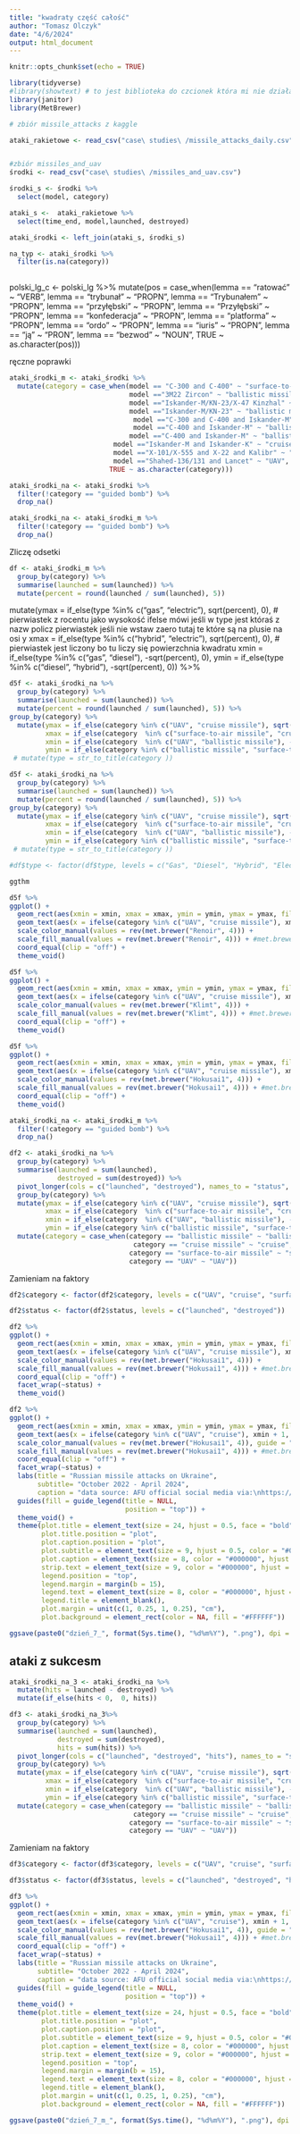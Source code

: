 ```yaml
---
title: "kwadraty część całość"
author: "Tomasz Olczyk"
date: "4/6/2024"
output: html_document
---
```


```r
knitr::opts_chunk$set(echo = TRUE)
```



```r
library(tidyverse)
#library(showtext) # to jest biblioteka do czcionek która mi nie działa do sprawdzenia
library(janitor)
library(MetBrewer)
```




```r


# zbiór missile_attacks z kaggle

ataki_rakietowe <- read_csv("case\ studies\ /missile_attacks_daily.csv")


#zbiór missiles_and_uav 
środki <- read_csv("case\ studies\ /missiles_and_uav.csv")

```



```r

środki_s <- środki %>%
  select(model, category)

```


```r

ataki_s <-  ataki_rakietowe %>% 
  select(time_end, model,launched, destroyed)
```



```r

ataki_środki <- left_join(ataki_s, środki_s)
```



```r
na_typ <- ataki_środki %>%
  filter(is.na(category))
  
```


polski_lg_c <- polski_lg %>% 
  mutate(pos = case_when(lemma == "ratować" ~ "VERB",
                         lemma == "trybunał" ~ "PROPN",
                         lemma == "Trybunałem" ~ "PROPN",
                         lemma == "przyłębski" ~ "PROPN",
                         lemma == "Przyłębski" ~ "PROPN",
                         lemma == "konfederacja" ~ "PROPN",
                         lemma == "platforma" ~ "PROPN",
                         lemma == "ordo" ~ "PROPN",
                         lemma == "iuris" ~ "PROPN",
                         lemma == "ją" ~ "PRON",
                         lemma == "bezwod" ~ "NOUN",
                         TRUE ~ as.character(pos)))
                         
ręczne poprawki
                         
```r
ataki_środki_m <- ataki_środki %>%
  mutate(category = case_when(model == "C-300 and C-400" ~ "surface-to-air missile",
                              model =="3M22 Zircon" ~ "ballistic missile",
                              model =="Iskander-M/KN-23/X-47 Kinzhal" ~ "ballistic missile",
                              model =="Iskander-M/KN-23" ~ "ballistic missile",
                               model =="C-300 and C-400 and Iskander-M" ~ "ballistic missile",
                               model =="C-400 and Iskander-M" ~ "ballistic missile",
                              model =="C-400 and Iskander-M" ~ "ballistic missile",
                          model =="Iskander-M and Iskander-K" ~ "cruise missile",
                          model =="X-101/X-555 and X-22 and Kalibr" ~ "cruise missile",
                          model =="Shahed-136/131 and Lancet" ~ "UAV",
                         TRUE ~ as.character(category)))

```

```r
ataki_środki_na <- ataki_środki %>%
  filter(!category == "guided bomb") %>%
  drop_na()
```


```r

ataki_środki_na <- ataki_środki_m %>%
  filter(!category == "guided bomb") %>%
  drop_na()

```

Zliczę odsetki


```r
df <- ataki_środki_m %>%
  group_by(category) %>%
  summarise(launched = sum(launched)) %>%
  mutate(percent = round(launched / sum(launched), 5))
```


mutate(ymax = if_else(type %in% c("gas", "electric"), sqrt(percent), 0), # pierwiastek z rocentu jako wysokość ifelse mówi jeśli w type jest któraś z nazw policz pierwiastek jeśli nie wstaw zaero tutaj te które są na plusie na osi y
         xmax = if_else(type %in% c("hybrid", "electric"), sqrt(percent), 0), # pierwiastek jest liczony bo tu liczy się powierzchnia kwadratu
         xmin = if_else(type %in% c("gas", "diesel"), -sqrt(percent), 0),
         ymin = if_else(type %in% c("diesel", "hybrid"), -sqrt(percent), 0)) %>% 



```r

d5f <- ataki_środki_na %>%
  group_by(category) %>%
  summarise(launched = sum(launched)) %>%
  mutate(percent = round(launched / sum(launched), 5)) %>%
group_by(category) %>% 
  mutate(ymax = if_else(category %in% c("UAV", "cruise missile"), sqrt(percent), 0), # pierwiastek z rocentu jako wysokość ifelse mówi jeśli w type jest któraś z nazw policz pierwiastek jeśli nie wstaw zaero tutaj te które są na plusie na osi y
         xmax = if_else(category  %in% c("surface-to-air missile", "cruise missile"), sqrt(percent), 0), # pierwiastek jest liczony bo tu liczy się powierzchnia kwadratu
         xmin = if_else(category  %in% c("UAV", "ballistic missile"), -sqrt(percent), 0),
         ymin = if_else(category %in% c("ballistic missile", "surface-to-air missile"), -sqrt(percent), 0)) #%>% 
 # mutate(type = str_to_title(category )) 

```

```r

d5f <- ataki_środki_na %>%
  group_by(category) %>%
  summarise(launched = sum(launched)) %>%
  mutate(percent = round(launched / sum(launched), 5)) %>%
group_by(category) %>% 
  mutate(ymax = if_else(category %in% c("UAV", "cruise missile"), sqrt(percent), 0), # pierwiastek z rocentu jako wysokość ifelse mówi jeśli w type jest któraś z nazw policz pierwiastek jeśli nie wstaw zaero tutaj te które są na plusie na osi y
         xmax = if_else(category  %in% c("surface-to-air missile", "cruise missile"), sqrt(percent), 0), # pierwiastek jest liczony bo tu liczy się powierzchnia kwadratu
         xmin = if_else(category  %in% c("UAV", "ballistic missile"), -sqrt(percent), 0),
         ymin = if_else(category %in% c("ballistic missile", "surface-to-air missile"), -sqrt(percent), 0)) #%>% 
 # mutate(type = str_to_title(category )) 

```

```r
#df$type <- factor(df$type, levels = c("Gas", "Diesel", "Hybrid", "Electric")) # na końcu zmienia na czynniki
```



```r
ggthm
```

```r
d5f %>%
ggplot() +
  geom_rect(aes(xmin = xmin, xmax = xmax, ymin = ymin, ymax = ymax, fill = category), color = "#FFFFFF") +
  geom_text(aes(x = ifelse(category %in% c("UAV", "cruise missile"), xmin + 0.01, xmin + 0.01), y = ifelse(category %in% c("UAV", "cruise missile"), ymax + 0.05, ymin - 0.05), label = scales::percent(percent), color = category),  size = 2.5, hjust = 0) + # color fontu ustawiony na kolor wypełnienia
  scale_color_manual(values = rev(met.brewer("Renoir", 4))) +
  scale_fill_manual(values = rev(met.brewer("Renoir", 4))) + #met.brewer palety inspirowane 
  coord_equal(clip = "off") +
  theme_void()
```


```r
d5f %>%
ggplot() +
  geom_rect(aes(xmin = xmin, xmax = xmax, ymin = ymin, ymax = ymax, fill = category), color = "#FFFFFF") +
  geom_text(aes(x = ifelse(category %in% c("UAV", "cruise missile"), xmin + 0.01, xmin + 0.01), y = ifelse(category %in% c("UAV", "cruise missile"), ymax + 0.05, ymin - 0.05), label = scales::percent(percent), color = category),  size = 2.5, hjust = 0) + # color fontu ustawiony na kolor wypełnienia
  scale_color_manual(values = rev(met.brewer("Klimt", 4))) +
  scale_fill_manual(values = rev(met.brewer("Klimt", 4))) + #met.brewer palety inspirowane 
  coord_equal(clip = "off") +
  theme_void()
```



```r

d5f %>%
ggplot() +
  geom_rect(aes(xmin = xmin, xmax = xmax, ymin = ymin, ymax = ymax, fill = category), color = "#FFFFFF") +
  geom_text(aes(x = ifelse(category %in% c("UAV", "cruise missile"), xmin + 0.01, xmin + 0.01), y = ifelse(category %in% c("UAV", "cruise missile"), ymax + 0.05, ymin - 0.05), label = scales::percent(percent), color = category),  size = 2.5, hjust = 0) + # color fontu ustawiony na kolor wypełnienia
  scale_color_manual(values = rev(met.brewer("Hokusai1", 4))) +
  scale_fill_manual(values = rev(met.brewer("Hokusai1", 4))) + #met.brewer palety inspirowane 
  coord_equal(clip = "off") +
  theme_void()
```


```r

ataki_środki_na <- ataki_środki_m %>%
  filter(!category == "guided bomb") %>%
  drop_na()

```


```r
df2 <- ataki_środki_na %>%
  group_by(category) %>%
  summarise(launched = sum(launched),
            destroyed = sum(destroyed)) %>%
  pivot_longer(cols = c("launched", "destroyed"), names_to = "status", values_to = "numbers") %>%
  group_by(category) %>% 
  mutate(ymax = if_else(category %in% c("UAV", "cruise missile"), sqrt(numbers), 0), # pierwiastek z rocentu jako wysokość ifelse mówi jeśli w type jest któraś z nazw policz pierwiastek jeśli nie wstaw zaero tutaj te które są na plusie na osi y
         xmax = if_else(category  %in% c("surface-to-air missile", "cruise missile"), sqrt(numbers), 0), # pierwiastek jest liczony bo tu liczy się powierzchnia kwadratu
         xmin = if_else(category  %in% c("UAV", "ballistic missile"), -sqrt(numbers), 0),
         ymin = if_else(category %in% c("ballistic missile", "surface-to-air missile"), -sqrt(numbers), 0)) %>%
  mutate(category = case_when(category == "ballistic missile" ~ "ballistic",
                               category == "cruise missile" ~ "cruise",
                              category == "surface-to-air missile" ~ "surface-to-air",
                              category == "UAV" ~ "UAV"))

```


Zamieniam na faktory

```r
df2$category <- factor(df2$category, levels = c("UAV", "cruise", "surface-to-air", "ballistic"))

df2$status <- factor(df2$status, levels = c("launched", "destroyed"))


```


```r
df2 %>%
ggplot() +
  geom_rect(aes(xmin = xmin, xmax = xmax, ymin = ymin, ymax = ymax, fill = category), color = "#FFFFFF") +
  geom_text(aes(x = ifelse(category %in% c("UAV", "cruise missile"), xmin + 1, xmin + 1), y = ifelse(category %in% c("UAV", "cruise missile"), ymax + 1, ymin - 1), label = numbers, color = category),  size = 4, hjust = 0) + # color fontu ustawiony na kolor wypełnienia
  scale_color_manual(values = rev(met.brewer("Hokusai1", 4))) +
  scale_fill_manual(values = rev(met.brewer("Hokusai1", 4))) + #met.brewer palety inspirowane 
  coord_equal(clip = "off") +
  facet_wrap(~status) +
  theme_void() 
```



```r

df2 %>%
ggplot() +
  geom_rect(aes(xmin = xmin, xmax = xmax, ymin = ymin, ymax = ymax, fill = category), color = "#FFFFFF") +
  geom_text(aes(x = ifelse(category %in% c("UAV", "cruise"), xmin + 1, xmin + 1), y = ifelse(category %in% c("UAV", "cruise"), ymax + 2, ymin - 2), label = numbers, color = category),  size = 2, hjust = 0) + # color fontu ustawiony na kolor wypełnienia
  scale_color_manual(values = rev(met.brewer("Hokusai1", 4)), guide = "none") +
  scale_fill_manual(values = rev(met.brewer("Hokusai1", 4))) + #met.brewer palety inspirowane 
  coord_equal(clip = "off") +
  facet_wrap(~status) +
  labs(title = "Russian missile attacks on Ukraine",
       subtitle= "October 2022 - April 2024",
       caption = "data source: AFU official social media via:\nhttps://www.kaggle.com/datasets/piterfm/massive-missile-attacks-on-ukraine") +
  guides(fill = guide_legend(title = NULL,
                             position = "top")) +
  theme_void() +
  theme(plot.title = element_text(size = 24, hjust = 0.5, face = "bold", color = "#000000"),
        plot.title.position = "plot",
        plot.caption.position = "plot",
        plot.subtitle = element_text(size = 9, hjust = 0.5, color = "#000000"),
        plot.caption = element_text(size = 8, color = "#000000", hjust = 0.5),
        strip.text = element_text(size = 9, color = "#000000", hjust = 0.5, margin = margin(b = 1)),
        legend.position = "top",
        legend.margin = margin(b = 15),
        legend.text = element_text(size = 8, color = "#000000", hjust = 0.5),
        legend.title = element_blank(),
        plot.margin = unit(c(1, 0.25, 1, 0.25), "cm"),
        plot.background = element_rect(color = NA, fill = "#FFFFFF"))
```

```r
ggsave(paste0("dzień_7_", format(Sys.time(), "%d%m%Y"), ".png"), dpi = 320, width = 6, height = 6)
```


## ataki z sukcesm


```r

ataki_środki_na_3 <- ataki_środki_na %>%
  mutate(hits = launched - destroyed) %>%
  mutate(if_else(hits < 0,  0, hits))

```


```r
df3 <- ataki_środki_na_3%>%
  group_by(category) %>%
  summarise(launched = sum(launched),
            destroyed = sum(destroyed),
            hits = sum(hits)) %>%
  pivot_longer(cols = c("launched", "destroyed", "hits"), names_to = "status", values_to = "numbers") %>%
  group_by(category) %>% 
  mutate(ymax = if_else(category %in% c("UAV", "cruise missile"), sqrt(numbers), 0), # pierwiastek z rocentu jako wysokość ifelse mówi jeśli w type jest któraś z nazw policz pierwiastek jeśli nie wstaw zaero tutaj te które są na plusie na osi y
         xmax = if_else(category  %in% c("surface-to-air missile", "cruise missile"), sqrt(numbers), 0), # pierwiastek jest liczony bo tu liczy się powierzchnia kwadratu
         xmin = if_else(category  %in% c("UAV", "ballistic missile"), -sqrt(numbers), 0),
         ymin = if_else(category %in% c("ballistic missile", "surface-to-air missile"), -sqrt(numbers), 0)) %>%
  mutate(category = case_when(category == "ballistic missile" ~ "ballistic",
                               category == "cruise missile" ~ "cruise",
                              category == "surface-to-air missile" ~ "surface-to-air",
                              category == "UAV" ~ "UAV"))

```


Zamieniam na faktory

```r
df3$category <- factor(df3$category, levels = c("UAV", "cruise", "surface-to-air", "ballistic"))

df3$status <- factor(df3$status, levels = c("launched", "destroyed", "hits"))


```


```r

df3 %>%
ggplot() +
  geom_rect(aes(xmin = xmin, xmax = xmax, ymin = ymin, ymax = ymax, fill = category), color = "#FFFFFF") +
  geom_text(aes(x = ifelse(category %in% c("UAV", "cruise"), xmin + 1, xmin + 1), y = ifelse(category %in% c("UAV", "cruise"), ymax + 2, ymin - 2), label = numbers, color = category),  size = 2, hjust = 0) + # color fontu ustawiony na kolor wypełnienia
  scale_color_manual(values = rev(met.brewer("Hokusai1", 4)), guide = "none") +
  scale_fill_manual(values = rev(met.brewer("Hokusai1", 4))) + #met.brewer palety inspirowane 
  coord_equal(clip = "off") +
  facet_wrap(~status) +
  labs(title = "Russian missile attacks on Ukraine",
       subtitle= "October 2022 - April 2024",
       caption = "data source: AFU official social media via:\nhttps://www.kaggle.com/datasets/piterfm/massive-missile-attacks-on-ukraine") +
  guides(fill = guide_legend(title = NULL,
                             position = "top")) +
  theme_void() +
  theme(plot.title = element_text(size = 24, hjust = 0.5, face = "bold", color = "#000000"),
        plot.title.position = "plot",
        plot.caption.position = "plot",
        plot.subtitle = element_text(size = 9, hjust = 0.5, color = "#000000"),
        plot.caption = element_text(size = 8, color = "#000000", hjust = 0.5),
        strip.text = element_text(size = 9, color = "#000000", hjust = 0.5, margin = margin(b = 1)),
        legend.position = "top",
        legend.margin = margin(b = 15),
        legend.text = element_text(size = 8, color = "#000000", hjust = 0.5),
        legend.title = element_blank(),
        plot.margin = unit(c(1, 0.25, 1, 0.25), "cm"),
        plot.background = element_rect(color = NA, fill = "#FFFFFF"))
```

```r
ggsave(paste0("dzień_7_m_", format(Sys.time(), "%d%m%Y"), ".png"), dpi = 320, width = 6, height = 6)
```